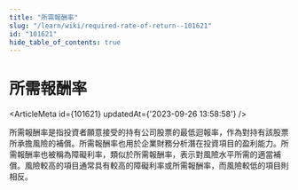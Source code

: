 ```yaml
---
title: "所需報酬率"
slug: "/learn/wiki/required-rate-of-return--101621"
id: "101621"
hide_table_of_contents: true
---
```



# 所需報酬率

<ArticleMeta id={101621} updatedAt={'2023-09-26 13:58:58'} />
<div className='border-solid border-b border-t-0 my-4 border-[var(--ifm-color-gray-300)]' />

所需報酬率是指投資者願意接受的持有公司股票的最低迴報率，作為對持有該股票所承擔風險的補償。所需報酬率也用於企業財務分析潛在投資項目的盈利能力。所需報酬率也被稱為障礙利率，類似於所需報酬率，表示對風險水平所需的適當補償。風險較高的項目通常具有較高的障礙利率或所需報酬率，而風險較低的項目則相反。

